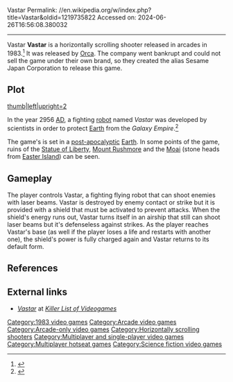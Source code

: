 Vastar
Permalink: //en.wikipedia.org/w/index.php?title=Vastar&oldid=1219735822
Accessed on: 2024-06-26T16:56:08.380032



------
Vastar
{{for|the village in Iran|Vastar, Iran}}
{{More citations needed|date=October 2016}}
{{Infobox video game
|title    = Vastar
|image    = Vastar cover.jpg
|image_size = 
|caption  = 
|developer= [[Toaplan|Orca]]
|released = [[1983 in video gaming|1983]]
|genre    = [[Scrolling shooter]]
|modes    = Up to 2 players, alternating turns
|platforms= [[Arcade game|Arcade]]
|alt = 
|publisher = [[Toaplan|Orca]] (alias Sesame Japan Corporation)
}}
'''Vastar''' is a horizontally scrolling shooter released in arcades in 1983.<ref>{{Cite web|url=http://www.gamefaqs.com/arcade/569120-vastar|title = Vastar for Arcade Games - GameFAQs}}</ref> It was released by [[Toaplan|Orca]]. The company went bankrupt and could not sell the game under their own brand, so they created the alias Sesame Japan Corporation to release this game.

== Plot ==
[[image:vastar.png|thumb|left|upright=2]]

In the year 2956 [[AD]], a fighting [[robot]] named ''Vastar'' was developed by scientists in order to protect [[Earth]] from the ''Galaxy Empire''.<ref>{{Cite web|url=http://www.arcade-museum.com/game_detail.php?game_id=10299|title = Vastar - Videogame by Sesame Japan}}</ref>

The game's is set in a [[post-apocalyptic]] [[Earth]]. In some points of the game, ruins of the [[Statue of Liberty]], [[Mount Rushmore]] and the [[Moai]] (stone heads from [[Easter Island]]) can be seen.

== Gameplay ==
The player controls Vastar, a fighting flying robot that can shoot enemies with laser beams. Vastar is destroyed by enemy contact or strike but it is provided with a shield that must be activated to prevent attacks. When the shield's energy runs out, Vastar turns itself in an airship that still can shoot laser beams but it's defenseless against strikes. As the player reaches Vastar's base (as well if the player loses a life and restarts with another one), the shield's power is fully charged again and Vastar returns to its default form.

==References==
{{reflist}}

==External links==
* ''[http://www.klov.com/game_detail.php?game_id=10299 Vastar]'' at ''[[Killer List of Videogames]]''

[[Category:1983 video games]]
[[Category:Arcade video games]]
[[Category:Arcade-only video games]]
[[Category:Horizontally scrolling shooters]]
[[Category:Multiplayer and single-player video games]]
[[Category:Multiplayer hotseat games]]
[[Category:Science fiction video games]]


{{arcade-stub}}